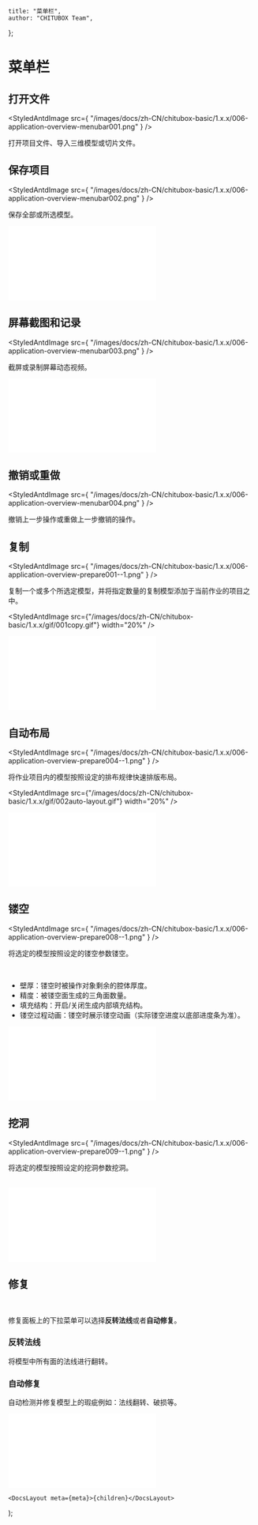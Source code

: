 
	title: "菜单栏",
	author: "CHITUBOX Team",
};

# 菜单栏

## 打开文件

<StyledAntdImage
	src={
		"/images/docs/zh-CN/chitubox-basic/1.x.x/006-application-overview-menubar001.png"
	}
/>

打开项目文件、导入三维模型或切片文件。

## 保存项目

<StyledAntdImage
	src={
		"/images/docs/zh-CN/chitubox-basic/1.x.x/006-application-overview-menubar002.png"
	}
/>

保存全部或所选模型。

<BilibiliVideoContainer>
	<iframe
		src="//player.bilibili.com/player.html?aid=417119301&bvid=BV1vV411Y715&cid=308406617&page=1"
		scrolling="no"
		border="0"
		frameborder="no"
		framespacing="0"
		allowfullscreen="true"
	></iframe>
</BilibiliVideoContainer>

## 屏幕截图和记录

<StyledAntdImage
	src={
		"/images/docs/zh-CN/chitubox-basic/1.x.x/006-application-overview-menubar003.png"
	}
/>

截屏或录制屏幕动态视频。

<BilibiliVideoContainer>
	<iframe
		src="//player.bilibili.com/player.html?aid=929767707&bvid=BV13K4y1S774&cid=315730006&page=1"
		scrolling="no"
		border="0"
		frameborder="no"
		framespacing="0"
		allowfullscreen="true"
	></iframe>
</BilibiliVideoContainer>

## 撤销或重做

<StyledAntdImage
	src={
		"/images/docs/zh-CN/chitubox-basic/1.x.x/006-application-overview-menubar004.png"
	}
/>

撤销上一步操作或重做上一步撤销的操作。

## 复制

<StyledAntdImage
	src={
		"/images/docs/zh-CN/chitubox-basic/1.x.x/006-application-overview-prepare001--1.png"
	}
/>

复制一个或多个所选定模型，并将指定数量的复制模型添加于当前作业的项目之中。

<StyledAntdImage
	src={"/images/docs/zh-CN/chitubox-basic/1.x.x/gif/001copy.gif"}
	width="20%"
/>

<BilibiliVideoContainer>
	<iframe
		src="////player.bilibili.com/player.html?aid=672278591&bvid=BV1UU4y1a7a4&cid=315731838&page=1"
		scrolling="no"
		border="0"
		frameborder="no"
		framespacing="0"
		allowfullscreen="true"
	></iframe>
</BilibiliVideoContainer>

## 自动布局

<StyledAntdImage
	src={
		"/images/docs/zh-CN/chitubox-basic/1.x.x/006-application-overview-prepare004--1.png"
	}
/>

将作业项目内的模型按照设定的排布规律快速排版布局。

<StyledAntdImage
	src={"/images/docs/zh-CN/chitubox-basic/1.x.x/gif/002auto-layout.gif"}
	width="20%"
/>

<BilibiliVideoContainer>
	<iframe
		src="//player.bilibili.com/player.html?aid=587355369&bvid=BV1xB4y1P7cq&cid=315931017&page=1"
		scrolling="no"
		border="0"
		frameborder="no"
		framespacing="0"
		allowfullscreen="true"
	></iframe>
</BilibiliVideoContainer>

## 镂空

<StyledAntdImage
	src={
		"/images/docs/zh-CN/chitubox-basic/1.x.x/006-application-overview-prepare008--1.png"
	}
/>

将选定的模型按照设定的镂空参数镂空。

<div>
	<StyledAntdImage
		src={"/images/docs/zh-CN/chitubox-basic/1.x.x/gif/003hollow.gif"}
		width="20%"
	/>
</div>

<br />

<div>
	<StyledAntdImage
		src={
			"/images/docs/zh-CN/chitubox-basic/1.x.x/006-application-overview-prepare008.1.png"
		}
	/>
</div>

-   壁厚：镂空时被操作对象剩余的腔体厚度。
-   精度：被镂空面生成的三角面数量。
-   填充结构：开启/关闭生成内部填充结构。
-   镂空过程动画：镂空时展示镂空动画（实际镂空进度以底部进度条为准）。

<BilibiliVideoContainer>
	<iframe
		src="//player.bilibili.com/player.html?aid=289873118&bvid=BV1Uf4y1x7ot&cid=317320160&page=1"
		scrolling="no"
		border="0"
		frameborder="no"
		framespacing="0"
		allowfullscreen="true"
	></iframe>
</BilibiliVideoContainer>

## 挖洞

<StyledAntdImage
	src={
		"/images/docs/zh-CN/chitubox-basic/1.x.x/006-application-overview-prepare009--1.png"
	}
/>

将选定的模型按照设定的挖洞参数挖洞。

<div>
	<StyledAntdImage
		src={
			"/images/docs/zh-CN/chitubox-basic/1.x.x/006-application-overview-prepare020.png"
		}
	/>
</div>

<br />

<div>
	<StyledAntdImage
		src={"/images/docs/zh-CN/chitubox-basic/1.x.x/gif/004dig-hole.gif"}
		width="20%"
	/>
</div>

<BilibiliVideoContainer>
	<iframe
		src="//player.bilibili.com/player.html?aid=714840852&bvid=BV1vX4y1G7Tc&cid=317322308&page=1"
		scrolling="no"
		border="0"
		frameborder="no"
		framespacing="0"
		allowfullscreen="true"
	></iframe>
</BilibiliVideoContainer>

## 修复

<div>
	<StyledAntdImage
		src={
			"/images/docs/zh-CN/chitubox-basic/1.x.x/006-application-overview-menubar005.png"
		}
	/>
</div>

<br />

<div>
	<StyledAntdImage
		src={
			"/images/docs/zh-CN/chitubox-basic/1.x.x/006-application-overview-repair020.png"
		}
	/>
</div>

修复面板上的下拉菜单可以选择**反转法线**或者**自动修复**。

### 反转法线

将模型中所有面的法线进行翻转。

### 自动修复

自动检测并修复模型上的瑕疵例如：法线翻转、破损等。

<BilibiliVideoContainer>
	<iframe
		src="//player.bilibili.com/player.html?aid=972310728&bvid=BV1qp4y1b79t&cid=317323997&page=1"
		scrolling="no"
		border="0"
		frameborder="no"
		framespacing="0"
		allowfullscreen="true"
	></iframe>
</BilibiliVideoContainer>

	<DocsLayout meta={meta}>{children}</DocsLayout>
);
